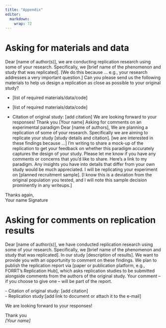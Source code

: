```yaml
---
title: "Appendix"
editor: 
  markdown: 
    wrap: 72
---
```


# Asking for materials and data 

Dear \[name of author(s)\], we are conducting replication research using
some of your research. Specifically, we \[brief name of the phenomenon
and study that was replicated\]. \[We do this because … e.g., your
research addresses a very important question.\] Can you please send us
the following materials to help us design a replication as close as
possible to your original study?

-   \[list of required materials/data/code\]

-   \[list of required materials/data/code\]

-   Citation of original study: \[add citation\] We are looking forward
    to your responses! Thank you \[Your name\] Asking for comments on an
    experimental paradigm Dear \[name of authors\], We are planning a
    replication of some of your research. Specifically we are aiming to
    replicate your study \[study details and citation\]. \[we are
    interested in these findings because ...\] I’m writing to share a
    mock-up of the replication to get your feedback on whether this
    paradigm accurately captures the design of your study. Please let me
    know if you have any comments or concerns that you’d like to share.
    Here’s a link to my paradigm. Any insights you have into details
    that differ from your own study would be much appreciated. I will be
    replicating your experiment on \[planned recruitment sample\]. \[I
    know this is a deviation from the original population you tested,
    and I will note this sample decision prominently in any writeups.\]

Thanks again,\
Your name Signature

# Asking for comments on replication results

Dear \[name of author(s)\], we have conducted replication research using
some of your research. Specifically, we \[brief name of the phenomenon
and study that was replicated\]. In our study \[description of
results\]. We want to provide you with an opportunity to comment on
these findings. We plan to publish the replication report via \[paper or
publication platform, e.g., FORRT’s Replication Hub\], which asks
replication studies to be submitted alongside comments from the authors
of the original study. Your comment – if you choose to give one – will
be part of the report.

\- Citation of original study: \[add citation\] \
- Replication study:\[add link to document or attach it to the e-mail\]

We are looking forward to your responses!

Thank you \
*\[Your name\]*

